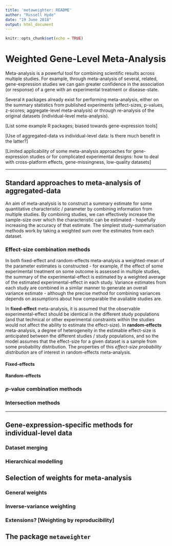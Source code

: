 ```yaml
---
title: 'metaweighter: README'
author: "Russell Hyde"
date: "19 June 2018"
output: html_document
---
```


```r
knitr::opts_chunk$set(echo = TRUE)
```

# Weighted Gene-Level Meta-Analysis

<!-- Don't use 'integrating' since integrative is emotive for biologists
     -->
<!-- Don't use 'aggregating' to describe the process of combining results since
     we refer to aggregate statistics (from an individual dataset)
     -->

Meta-analysis is a powerful tool for combining scientific results across
multiple studies. For example, through meta-analysis of several, related,
gene-expression studies we can gain greater confidence in the association (or
response) of a gene with an experimental treatment or disease-state.

Several `R` packages already exist for performing meta-analysis, either on the
summary statistics from published experiments (effect-sizes, p-values,
z-scores; aggregate-level meta-analysis) or through re-analysis of the original
datasets (individual-level meta-analysis).

[List some example R packages; biased towards gene-expression tools]

[Use of aggregated-data vs individual-level data: Is there much benefit in the
latter?]

[Limited applicability of some meta-analysis approaches for gene-expression
studies or for complicated experimental designs: how to deal with
cross-platform effects, gene-missingness, low-quality datasets]

----

## Standard approaches to meta-analysis of aggregated-data

An aim of meta-analysis is to construct a summary estimate for some
quantitative characteristic / parameter by combining information from multiple
studies. By combining studies, we can effectively increase the sample-size over
which the characteristic can be estimated - hopefully increasing the accuracy
of that estimate. The simplest study-summarisation methods work by taking a
weighted sum over the estimates from each dataset.

### Effect-size combination methods

In both fixed-effect and random-effects meta-analysis a weighted-mean of the
parameter estimates is constructed - for example, if the effect of some
experimental treatment on some outcome is assessed in multiple studies, the
summary of the experimental-effect is estimated by a weighted average of the
estimated experimental-effect in each study. Variance estimates from each study
are combined in a similar manner to generate an overall variance estimate -
although the precise method for combining variances depends on assumptions
about how comparable the available studies are.

In **fixed-effect** meta-analysis, it is assumed that the observable
experimental-effect should be identical in the different study populations (and
that technical or other experimental constraints within the studies would not
affect the ability to estimate the effect-size). In **random-effects**
meta-analysis, a degree of heterogeneity in the estimable effect-size is
anticipated between the different studies / study populations, and so the model
assumes that the effect-size for a given dataset is a sample from some
probability distribution. The properties of this _effect-size probability
distribution_ are of interest in random-effects meta-analysis.

#### Fixed-effects

#### Random-effects

### _p_-value combination methods

### Intersection methods

----

## Gene-expression-specific methods for individual-level data

### Dataset merging

### Hierarchical modelling

## Selection of weights for meta-analysis

### General weights

### Inverse-variance weighting

### Extensions? [Weighting by reproducibility]

## The package `metaweighter`

<!-- END -->
